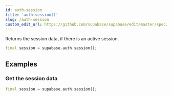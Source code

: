 ```yaml
---
id: auth-session
title: 'auth.session()'
slug: /auth-session
custom_edit_url: https://github.com/supabase/supabase/edit/master/spec/supabase_dart_v1_legacy.yml
---
```



Returns the session data, if there is an active session.

```dart
final session = supabase.auth.session();
```

## Examples

### Get the session data

```dart
final session = supabase.auth.session();
```
